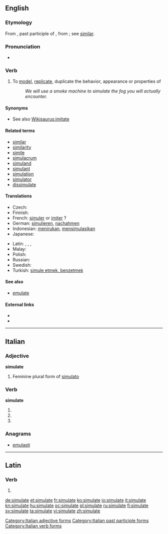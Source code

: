 ==English==

===Etymology===
From {{etyl|la}} {{term|simulatus}}, past participle of {{term|simulare||to make like, imitate, copy, represent, feign}}, from {{term|similis||like}}; see [[similar]].

===Pronunciation===
* {{IPA|/sɪmjʉːleɪt/}}

===Verb===
{{en-verb|simulat|ing}}

# To [[model]], [[replicate]], duplicate the behavior, appearance or properties of
#: ''We will use a smoke machine to simulate the fog you will actually encounter.''

====Synonyms====
* See also [[Wikisaurus:imitate]]

====Related terms====
* [[similar]]
* [[similarity]]
* [[simile]]
* [[simulacrum]]
* [[simuland]]
* [[simulant]]
* [[simulation]]
* [[simulator]]
* [[dissimulate]]

====Translations====
{{trans-top|to model, replicate, duplicate the behavior}}
* Czech: {{t-|cs|simulovat}}
* Finnish: {{t-|fi|simuloida}}
* French: [[simuler]] or [[imiter]] ?
* German: [[simulieren]], [[nachahmen]]
* Indonesian: [[tiru|menirukan]], [[simulasi|mensimulasikan]]
* Japanese: {{t|ja|シミュレートする|tr=shimyurēto-suru|sc=Jpan}}
{{trans-mid}}
* Latin: {{t|la|simulo}}, {{t|la|similo}}, {{t|la|simis sum}}, {{t|la|accedo}}
* Malay: {{t|ms|mensimulasikan}}
* Polish: {{t-|pl|symulować}}
* Russian: {{t|ru|симулировать|sc=Cyrl}}
* Swedish: {{t|sv|simulera}}
* Turkish: [[simule etmek, benzetmek]]
{{trans-bottom}}

====See also====
* [[emulate]]

====External links====
* {{R:Webster 1913}}
* {{R:Century 1911}}

----

==Italian==

===Adjective===
'''simulate''' {{f}}

# Feminine plural form of [[simulato]]

===Verb===
'''simulate'''

# {{conjugation of|simulare||2|p|pres|ind|lang=it}}
# {{conjugation of|simulare||2|p|imp|lang=it}}
# {{form of|[[feminine|Feminine]] plural|simulato}}

===Anagrams===
* [[emulasti#Italian|emulasti]]

[[Category:Italian adjective forms]]
[[Category:Italian past participle forms]]
[[Category:Italian verb forms]]

----

==Latin==

===Verb===
{{la-verb-form|simulāte}}

# {{conjugation of|simulo|simulō|2|p|pres|act|imp|lang=la}}

[[de:simulate]]
[[et:simulate]]
[[fr:simulate]]
[[ko:simulate]]
[[io:simulate]]
[[it:simulate]]
[[kn:simulate]]
[[hu:simulate]]
[[oc:simulate]]
[[pl:simulate]]
[[ru:simulate]]
[[fi:simulate]]
[[sv:simulate]]
[[ta:simulate]]
[[vi:simulate]]
[[zh:simulate]]